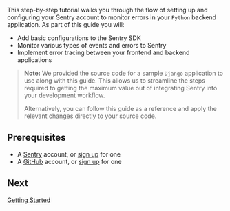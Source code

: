 This step-by-step tutorial walks you through the flow of setting up and configuring your Sentry account to monitor errors in your `Python` backend application. As part of this guide you will:

- Add basic configurations to the Sentry SDK
- Monitor various types of events and errors to Sentry
- Implement error tracing between your frontend and backend applications

> **Note:** We provided the source code for a sample `Django` application to use along with this guide. This allows us to streamline the steps required to getting the maximum value out of integrating Sentry into your development workflow.
>
> Alternatively, you can follow this guide as a reference and apply the relevant changes directly to your source code.

## Prerequisites

- A [Sentry](https://sentry.io) account, or [sign up](https://sentry.io/signup/) for one
- A [GitHub](https://github.com/) account, or [sign up](https://github.com/join) for one

## Next

[Getting Started](/guides/integrate-backend/getting-started/)
